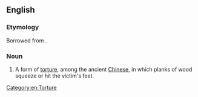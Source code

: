 ==English==

===Etymology===
Borrowed from {{bor|en|zh|夾棍|notext=1}}.

===Noun===
{{wikipedia}}
{{en-noun|-|head=kia quen}}

# A form of [[torture]], among the ancient [[Chinese]], in which planks of wood squeeze or hit the victim's feet.

[[Category:en:Torture]]
